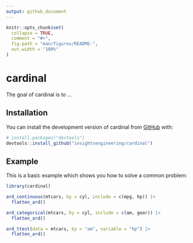 ```yaml
---
output: github_document
---
```


<!-- README.md is generated from README.Rmd. Please edit that file -->

```r
knitr::opts_chunk$set(
  collapse = TRUE,
  comment = "#>",
  fig.path = "man/figures/README-",
  out.width = "100%"
)
```

# cardinal

<!-- badges: start -->
<!-- badges: end -->

The goal of cardinal is to ...

## Installation

You can install the development version of cardinal from [GitHub](https://github.com/) with:

``` r
# install.packages("devtools")
devtools::install_github("insightsengineering/cardinal")
```

## Example

This is a basic example which shows you how to solve a common problem:

```r
library(cardinal)

ard_continuous(mtcars, by = cyl, include = c(mpg, hp)) |> 
  flatten_ard()

ard_categorical(mtcars, by = cyl, include = c(am, gear)) |> 
  flatten_ard()

ard_ttest(data = mtcars, by = "am", variable = "hp") |> 
  flatten_ard()
```

